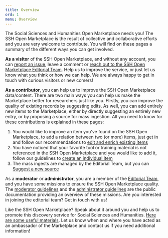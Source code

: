 ```yaml
---
title: Overview
ord: 1
menu: Overview
---
```


The Social Sciences and Humanities Open Marketplace needs you! The SSH Open Marketplace is the
result of collective and collaborative efforts and you are very welcome to contribute. You will find
on these pages a summary of the different ways you can get involved.

**As a visitor** of the SSH Open Marketplace, and without any account, you can
[report an issue](/contact), leave a comment or
[reach out to the SSH Open Marketplace Editorial Team](/about/team). Help us to improve the service,
or just let us know what you think or how we can help. We are always happy to get in touch with
curious visitors or new comers!

**As a contributor**, you can help us to improve the SSH Open Marketplace data/content. There are
two main ways you can help us make the Marketplace better for researchers just like you. FIrstly,
you can improve the quality of existing records by suggesting edits. As well, you can add entirely
new items to the Marketplace, either by directly suggesting an entirely new entry, or by proposing a
source for mass ingestion. All you need to know for these contributions is explained in these pages:

1. You would like to improve an item you've found on the SSH Open Marketplace, to add a relation
   between two (or more) items, just get in and follow our recommendations to
   [edit and enrich existing items](/contribute/enrich-an-individual-item)
2. You have noticed that your favorite tool or training material is not referenced in the SSH Open
   Marketplace and you would like to add it, follow our guidelines to
   [create an individual item](/contribute/create-an-individual-item)
3. The mass ingests are managed by the Editorial Team, but you can
   [Suggest a new source](/about/data#inclusion-criteria)

As a **moderator** or **administrator**, you are a member of the [Editorial Team](/about/team), and
you have some missions to ensure the SSH Open Marketplace quality. The
[moderator guidelines](/contribute/moderator-guidelines) and the
[administrator guidelines](/contribute/administrator-guidelines) are the public documentation
providing an overview of these missions. Are you interested in joining the editorial team? Get in
touch with us!

Like the SSH Open Marketplace? Speak about it around you and help us to promote this discovery
service for Social Sciences and Humanities.
[Here are some useful materials](/about/data#inclusion-criteria). Let us know when and where you
have acted as an ambassador of the Marketplace and contact us if you need additional information!
